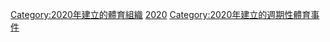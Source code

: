 {{Cat topic in year| topic=建立的體育聯賽| year=2020}}
[[Category:2020年建立的體育組織|Category:2020年建立的體育組織]]
[[Category:各年建立的體育聯賽|2020]]
[[Category:2020年建立的週期性體育事件|Category:2020年建立的週期性體育事件]]